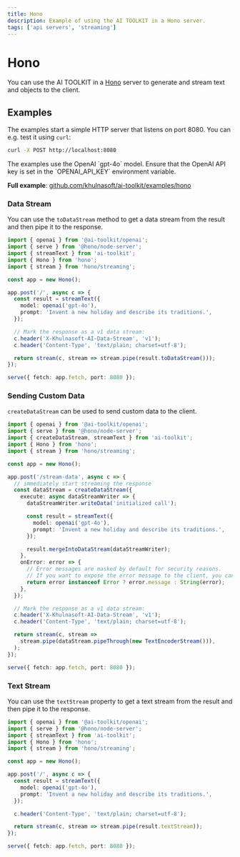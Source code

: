 ```yaml
---
title: Hono
description: Example of using the AI TOOLKIT in a Hono server.
tags: ['api servers', 'streaming']
---
```


# Hono

You can use the AI TOOLKIT in a [Hono](https://hono.dev/) server to generate and stream text and objects to the client.

## Examples

The examples start a simple HTTP server that listens on port 8080. You can e.g. test it using `curl`:

```bash
curl -X POST http://localhost:8080
```

<Note>
  The examples use the OpenAI `gpt-4o` model. Ensure that the OpenAI API key is
  set in the `OPENAI_API_KEY` environment variable.
</Note>

**Full example**: [github.com/khulnasoft/ai-toolkit/examples/hono](https://github.com/khulnasoft/ai-toolkit/tree/main/examples/hono)

### Data Stream

You can use the `toDataStream` method to get a data stream from the result and then pipe it to the response.

```ts filename='index.ts'
import { openai } from '@ai-toolkit/openai';
import { serve } from '@hono/node-server';
import { streamText } from 'ai-toolkit';
import { Hono } from 'hono';
import { stream } from 'hono/streaming';

const app = new Hono();

app.post('/', async c => {
  const result = streamText({
    model: openai('gpt-4o'),
    prompt: 'Invent a new holiday and describe its traditions.',
  });

  // Mark the response as a v1 data stream:
  c.header('X-Khulnasoft-AI-Data-Stream', 'v1');
  c.header('Content-Type', 'text/plain; charset=utf-8');

  return stream(c, stream => stream.pipe(result.toDataStream()));
});

serve({ fetch: app.fetch, port: 8080 });
```

### Sending Custom Data

`createDataStream` can be used to send custom data to the client.

```ts filename='index.ts' highlight="10-13,20"
import { openai } from '@ai-toolkit/openai';
import { serve } from '@hono/node-server';
import { createDataStream, streamText } from 'ai-toolkit';
import { Hono } from 'hono';
import { stream } from 'hono/streaming';

const app = new Hono();

app.post('/stream-data', async c => {
  // immediately start streaming the response
  const dataStream = createDataStream({
    execute: async dataStreamWriter => {
      dataStreamWriter.writeData('initialized call');

      const result = streamText({
        model: openai('gpt-4o'),
        prompt: 'Invent a new holiday and describe its traditions.',
      });

      result.mergeIntoDataStream(dataStreamWriter);
    },
    onError: error => {
      // Error messages are masked by default for security reasons.
      // If you want to expose the error message to the client, you can do so here:
      return error instanceof Error ? error.message : String(error);
    },
  });

  // Mark the response as a v1 data stream:
  c.header('X-Khulnasoft-AI-Data-Stream', 'v1');
  c.header('Content-Type', 'text/plain; charset=utf-8');

  return stream(c, stream =>
    stream.pipe(dataStream.pipeThrough(new TextEncoderStream())),
  );
});

serve({ fetch: app.fetch, port: 8080 });
```

### Text Stream

You can use the `textStream` property to get a text stream from the result and then pipe it to the response.

```ts filename='index.ts' highlight="17"
import { openai } from '@ai-toolkit/openai';
import { serve } from '@hono/node-server';
import { streamText } from 'ai-toolkit';
import { Hono } from 'hono';
import { stream } from 'hono/streaming';

const app = new Hono();

app.post('/', async c => {
  const result = streamText({
    model: openai('gpt-4o'),
    prompt: 'Invent a new holiday and describe its traditions.',
  });

  c.header('Content-Type', 'text/plain; charset=utf-8');

  return stream(c, stream => stream.pipe(result.textStream));
});

serve({ fetch: app.fetch, port: 8080 });
```
